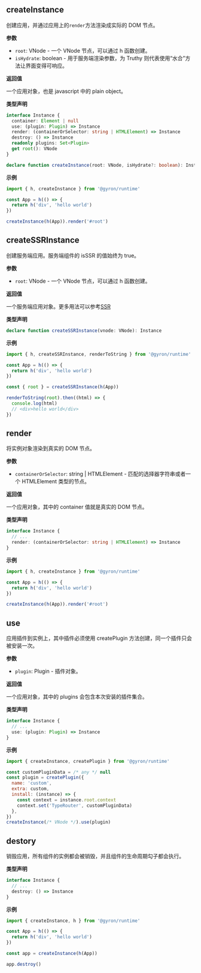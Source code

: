 ## createInstance

创建应用，并通过应用上的`render`方法渲染成实际的 DOM 节点。

**参数**

- `root`: VNode - 一个 VNode 节点，可以通过 h 函数创建。
- `isHydrate`: boolean - 用于服务端渲染参数，为 Truthy 则代表使用“水合”方法让界面变得可响应。

**返回值**

一个应用对象，也是 javascript 中的 plain object。

**类型声明**

```ts d
interface Instance {
  container: Element | null
  use: (plugin: Plugin) => Instance
  render: (containerOrSelector: string | HTMLElement) => Instance
  destroy: () => Instance
  readonly plugins: Set<Plugin>
  get root(): VNode
}

declare function createInstance(root: VNode, isHydrate?: boolean): Instance
```

**示例**

```javascript
import { h, createInstance } from '@gyron/runtime'

const App = h(() => {
  return h('div', 'hello world')
})

createInstance(h(App)).render('#root')
```

## createSSRInstance

创建服务端应用。服务端组件的 isSSR 的值始终为 true。

**参数**

- `root`: VNode - 一个 VNode 节点，可以通过 h 函数创建。

**返回值**

一个服务端应用对象。更多用法可以参考[SSR](/docs/ssr)

**类型声明**

```ts d
declare function createSSRInstance(vnode: VNode): Instance
```

**示例**

```javascript
import { h, createSSRInstance, renderToString } from '@gyron/runtime'

const App = h(() => {
  return h('div', 'hello world')
})

const { root } = createSSRInstance(h(App))

renderToString(root).then((html) => {
  console.log(html)
  // <div>hello world</div>
})
```

## render

将实例对象渲染到真实的 DOM 节点。

**参数**

- `containerOrSelector`: string | HTMLElement - 匹配的选择器字符串或者一个 HTMLElement 类型的节点。

**返回值**

一个应用对象，其中的 container 值就是真实的 DOM 节点。

**类型声明**

```ts d
interface Instance {
  // ...
  render: (containerOrSelector: string | HTMLElement) => Instance
}
```

**示例**

```javascript
import { h, createInstance } from '@gyron/runtime'

const App = h(() => {
  return h('div', 'hello world')
})

createInstance(h(App)).render('#root')
```

## use

应用插件到实例上，其中插件必须使用 createPlugin 方法创建，同一个插件只会被安装一次。

**参数**

- `plugin`: Plugin - 插件对象。

**返回值**

一个应用对象，其中的 plugins 会包含本次安装的插件集合。

**类型声明**

```ts d
interface Instance {
  // ...
  use: (plugin: Plugin) => Instance
}
```

**示例**

```javascript
import { createInstance, createPlugin } from '@gyron/runtime'

const customPluginData = /* any */ null
const plugin = createPlugin({
  name: 'custom',
  extra: custom,
  install: (instance) => {
    const context = instance.root.context
    context.set('TypeRouter', customPluginData)
  },
})
createInstance(/* VNode */).use(plugin)
```

## destory

销毁应用，所有组件的实例都会被销毁，并且组件的生命周期勾子都会执行。

**类型声明**

```ts d
interface Instance {
  // ...
  destroy: () => Instance
}
```

**示例**

```javascript line=9
import { createInstance, h } from '@gyron/runtime'

const App = h(() => {
  return h('div', 'hello world')
})

const app = createInstance(h(App))

app.destroy()
```
